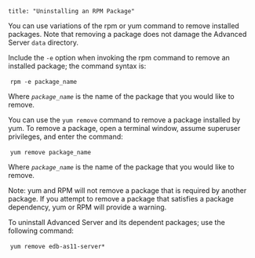 ```
title: "Uninstalling an RPM Package"
```

<div id="uninstalling_an_rpm_package" class="registered_link"></div>

You can use variations of the rpm or yum command to remove installed packages. Note that removing a package does not damage the Advanced Server `data` directory.

Include the `-e` option when invoking the rpm command to remove an installed package; the command syntax is:

​			`rpm -e package_name` 

Where *`package_name`* is the name of the package that you would like to remove.

You can use the `yum remove` command to remove a package installed by yum. To remove a package, open a terminal window, assume superuser privileges, and enter the command:

​			`yum remove package_name`

Where *`package_name`* is the name of the package that you would like to remove.

Note: yum and RPM will not remove a package that is required by another package. If you attempt to remove a package that satisfies a package dependency, yum or RPM will provide a warning.

To uninstall Advanced Server and its dependent packages; use the following command:

​			`yum remove edb-as11-server*`
